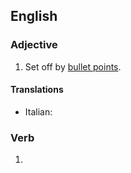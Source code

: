 ==English==

===Adjective===
{{en-adj|-}}

# {{lb|en|of text}} Set off by [[bullet point]]s.

====Translations====
{{trans-top}}
* Italian: {{t+|it|puntato}}
{{trans-mid}}
{{trans-bottom}}

===Verb===
{{head|en|verb form}}

# {{en-past of|bullet}}